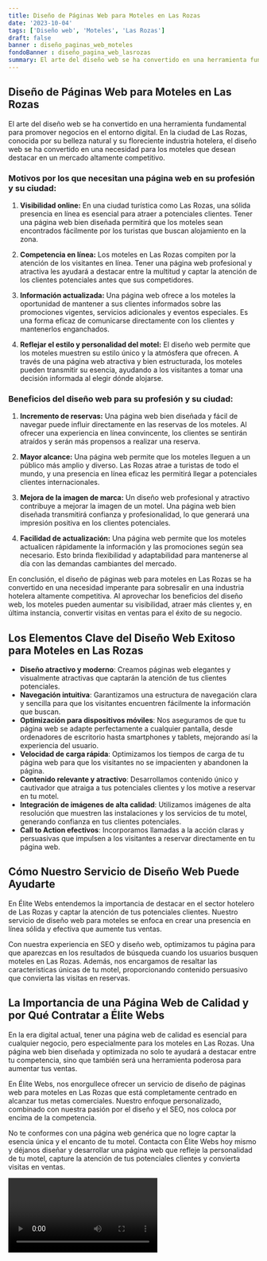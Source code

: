 ```yaml
---
title: Diseño de Páginas Web para Moteles en Las Rozas
date: '2023-10-04'
tags: ['Diseño web', 'Moteles', 'Las Rozas']
draft: false
banner : diseño_paginas_web_moteles
fondoBanner : diseño_pagina_web_lasrozas
summary: El arte del diseño web se ha convertido en una herramienta fundamental para promover negocios en el entorno digital. En la ciudad de Las Rozas, conocida por su belleza natural y su floreciente industria hotelera, el diseño web se ha convertido en una necesidad para los moteles que desean destacar en un mercado altamente competitivo.
---
```


## Diseño de Páginas Web para Moteles en Las Rozas

El arte del diseño web se ha convertido en una herramienta fundamental para promover negocios en el entorno digital. En la ciudad de Las Rozas, conocida por su belleza natural y su floreciente industria hotelera, el diseño web se ha convertido en una necesidad para los moteles que desean destacar en un mercado altamente competitivo.

### Motivos por los que necesitan una página web en su profesión y su ciudad:

1. **Visibilidad online:** En una ciudad turística como Las Rozas, una sólida presencia en línea es esencial para atraer a potenciales clientes. Tener una página web bien diseñada permitirá que los moteles sean encontrados fácilmente por los turistas que buscan alojamiento en la zona.

2. **Competencia en línea:** Los moteles en Las Rozas compiten por la atención de los visitantes en línea. Tener una página web profesional y atractiva les ayudará a destacar entre la multitud y captar la atención de los clientes potenciales antes que sus competidores.

3. **Información actualizada:** Una página web ofrece a los moteles la oportunidad de mantener a sus clientes informados sobre las promociones vigentes, servicios adicionales y eventos especiales. Es una forma eficaz de comunicarse directamente con los clientes y mantenerlos enganchados.

4. **Reflejar el estilo y personalidad del motel:** El diseño web permite que los moteles muestren su estilo único y la atmósfera que ofrecen. A través de una página web atractiva y bien estructurada, los moteles pueden transmitir su esencia, ayudando a los visitantes a tomar una decisión informada al elegir dónde alojarse.

### Beneficios del diseño web para su profesión y su ciudad:

1. **Incremento de reservas:** Una página web bien diseñada y fácil de navegar puede influir directamente en las reservas de los moteles. Al ofrecer una experiencia en línea convincente, los clientes se sentirán atraídos y serán más propensos a realizar una reserva.

2. **Mayor alcance:** Una página web permite que los moteles lleguen a un público más amplio y diverso. Las Rozas atrae a turistas de todo el mundo, y una presencia en línea eficaz les permitirá llegar a potenciales clientes internacionales.

3. **Mejora de la imagen de marca:** Un diseño web profesional y atractivo contribuye a mejorar la imagen de un motel. Una página web bien diseñada transmitirá confianza y profesionalidad, lo que generará una impresión positiva en los clientes potenciales.

4. **Facilidad de actualización:** Una página web permite que los moteles actualicen rápidamente la información y las promociones según sea necesario. Esto brinda flexibilidad y adaptabilidad para mantenerse al día con las demandas cambiantes del mercado.

En conclusión, el diseño de páginas web para moteles en Las Rozas se ha convertido en una necesidad imperante para sobresalir en una industria hotelera altamente competitiva. Al aprovechar los beneficios del diseño web, los moteles pueden aumentar su visibilidad, atraer más clientes y, en última instancia, convertir visitas en ventas para el éxito de su negocio.

<GifSeo />

<Cta />

## Los Elementos Clave del Diseño Web Exitoso para Moteles en Las Rozas

- **Diseño atractivo y moderno**: Creamos páginas web elegantes y visualmente atractivas que captarán la atención de tus clientes potenciales.
- **Navegación intuitiva**: Garantizamos una estructura de navegación clara y sencilla para que los visitantes encuentren fácilmente la información que buscan.
- **Optimización para dispositivos móviles**: Nos aseguramos de que tu página web se adapte perfectamente a cualquier pantalla, desde ordenadores de escritorio hasta smartphones y tablets, mejorando así la experiencia del usuario.
- **Velocidad de carga rápida**: Optimizamos los tiempos de carga de tu página web para que los visitantes no se impacienten y abandonen la página.
- **Contenido relevante y atractivo**: Desarrollamos contenido único y cautivador que atraiga a tus potenciales clientes y los motive a reservar en tu motel.
- **Integración de imágenes de alta calidad**: Utilizamos imágenes de alta resolución que muestren las instalaciones y los servicios de tu motel, generando confianza en tus clientes potenciales.
- **Call to Action efectivos**: Incorporamos llamadas a la acción claras y persuasivas que impulsen a los visitantes a reservar directamente en tu página web.

## Cómo Nuestro Servicio de Diseño Web Puede Ayudarte

En Élite Webs entendemos la importancia de destacar en el sector hotelero de Las Rozas y captar la atención de tus potenciales clientes. Nuestro servicio de diseño web para moteles se enfoca en crear una presencia en línea sólida y efectiva que aumente tus ventas. 

Con nuestra experiencia en SEO y diseño web, optimizamos tu página para que aparezcas en los resultados de búsqueda cuando los usuarios busquen moteles en Las Rozas. Además, nos encargamos de resaltar las características únicas de tu motel, proporcionando contenido persuasivo que convierta las visitas en reservas.

## La Importancia de una Página Web de Calidad y por Qué Contratar a Élite Webs

En la era digital actual, tener una página web de calidad es esencial para cualquier negocio, pero especialmente para los moteles en Las Rozas. Una página web bien diseñada y optimizada no solo te ayudará a destacar entre tu competencia, sino que también será una herramienta poderosa para aumentar tus ventas.

En Élite Webs, nos enorgullece ofrecer un servicio de diseño de páginas web para moteles en Las Rozas que está completamente centrado en alcanzar tus metas comerciales. Nuestro enfoque personalizado, combinado con nuestra pasión por el diseño y el SEO, nos coloca por encima de la competencia.

No te conformes con una página web genérica que no logre captar la esencia única y el encanto de tu motel. Contacta con Élite Webs hoy mismo y déjanos diseñar y desarrollar una página web que refleje la personalidad de tu motel, capture la atención de tus potenciales clientes y convierta visitas en ventas.

<Video />

<CtaBot job='Moteles' city='Las Rozas'/>

<Gmaps query='Las Rozas+españa+maps' />